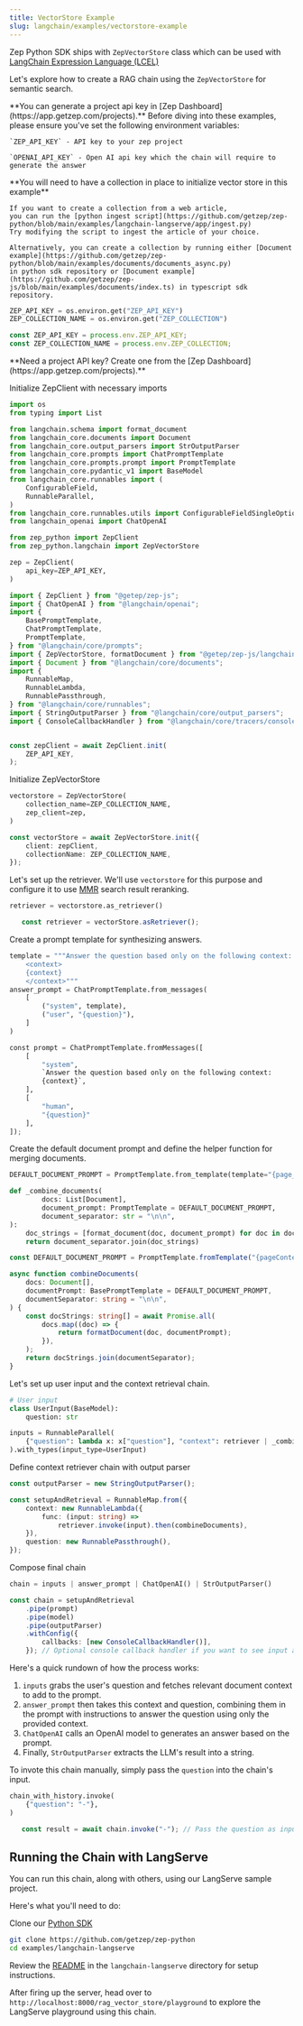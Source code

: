 ```yaml
---
title: VectorStore Example
slug: langchain/examples/vectorstore-example
---
```


Zep Python SDK ships with `ZepVectorStore` class which can be used with [LangChain Expression Language (LCEL)](https://python.langchain.com/docs/expression_language/get_started)

Let's explore how to create a RAG chain using the `ZepVectorStore` for semantic search.

<Note>
    **You can generate a project api key in [Zep Dashboard](https://app.getzep.com/projects).**
</Note>

<Info>
    Before diving into these examples, please ensure you've set the following environment variables:

    `ZEP_API_KEY` - API key to your zep project

    `OPENAI_API_KEY` - Open AI api key which the chain will require to generate the answer
</Info>

<Info>
    **You will need to have a collection in place to initialize vector store in this example**

    If you want to create a collection from a web article,
    you can run the [python ingest script](https://github.com/getzep/zep-python/blob/main/examples/langchain-langserve/app/ingest.py)
    Try modifying the script to ingest the article of your choice.

    Alternatively, you can create a collection by running either [Document example](https://github.com/getzep/zep-python/blob/main/examples/documents/documents_async.py)
    in python sdk repository or [Document example](https://github.com/getzep/zep-js/blob/main/examples/documents/index.ts) in typescript sdk repository.
</Info>


<Tabs group="langchain">

<Tab title="Python" group-key="python">

```python
ZEP_API_KEY = os.environ.get("ZEP_API_KEY")
ZEP_COLLECTION_NAME = os.environ.get("ZEP_COLLECTION")
```
</Tab>
<Tab title="Typescript" group-key="ts">

```typescript
const ZEP_API_KEY = process.env.ZEP_API_KEY;
const ZEP_COLLECTION_NAME = process.env.ZEP_COLLECTION;
```
</Tab>
</Tabs>

<Note>
    **Need a project API key? Create one from the [Zep Dashboard](https://app.getzep.com/projects).**
</Note>

Initialize ZepClient with necessary imports
<Tabs group="langchain">

<Tab title="Python" group-key="python">

```python
import os
from typing import List

from langchain.schema import format_document
from langchain_core.documents import Document
from langchain_core.output_parsers import StrOutputParser
from langchain_core.prompts import ChatPromptTemplate
from langchain_core.prompts.prompt import PromptTemplate
from langchain_core.pydantic_v1 import BaseModel
from langchain_core.runnables import (
    ConfigurableField,
    RunnableParallel,
)
from langchain_core.runnables.utils import ConfigurableFieldSingleOption
from langchain_openai import ChatOpenAI

from zep_python import ZepClient
from zep_python.langchain import ZepVectorStore

zep = ZepClient(
    api_key=ZEP_API_KEY,
)
```
</Tab>
<Tab title="Typescript" group-key="ts">

```typescript
import { ZepClient } from "@getep/zep-js";
import { ChatOpenAI } from "@langchain/openai";
import {
    BasePromptTemplate,
    ChatPromptTemplate,
    PromptTemplate,
} from "@langchain/core/prompts";
import { ZepVectorStore, formatDocument } from "@getep/zep-js/langchain";
import { Document } from "@langchain/core/documents";
import {
    RunnableMap,
    RunnableLambda,
    RunnablePassthrough,
} from "@langchain/core/runnables";
import { StringOutputParser } from "@langchain/core/output_parsers";
import { ConsoleCallbackHandler } from "@langchain/core/tracers/console";


const zepClient = await ZepClient.init(
    ZEP_API_KEY,
);
```
</Tab>
</Tabs>

Initialize ZepVectorStore
<Tabs group="langchain">

<Tab title="Python" group-key="python">

```python
vectorstore = ZepVectorStore(
    collection_name=ZEP_COLLECTION_NAME,
    zep_client=zep,
)
```
</Tab>
<Tab title="Typescript" group-key="ts">

```typescript
const vectorStore = await ZepVectorStore.init({
    client: zepClient,
    collectionName: ZEP_COLLECTION_NAME,
});
```
</Tab>
</Tabs>

Let's set up the retriever. We'll use `vectorstore` for this purpose and configure it to use [MMR](Search.md) search result reranking.
<Tabs group="langchain">

<Tab title="Python" group-key="python">

```python
retriever = vectorstore.as_retriever()
```
</Tab>

<Tab title="Typescript" group-key="ts">

```typescript
   const retriever = vectorStore.asRetriever();
```
</Tab>
</Tabs>

Create a prompt template for synthesizing answers.
<Tabs group="langchain">

<Tab title="Python" group-key="python">

```python
template = """Answer the question based only on the following context:
    <context>
    {context}
    </context>"""
answer_prompt = ChatPromptTemplate.from_messages(
    [
        ("system", template),
        ("user", "{question}"),
    ]
)
```
</Tab>
<Tab title="Typescript" group-key="ts">

```python
const prompt = ChatPromptTemplate.fromMessages([
    [
        "system",
        `Answer the question based only on the following context:
        {context}`,
    ],
    [
        "human",
        "{question}"
    ],
]);
```
</Tab>
</Tabs>


Create the default document prompt and define the helper function for merging documents.
<Tabs group="langchain">

<Tab title="Python" group-key="python">

```python
DEFAULT_DOCUMENT_PROMPT = PromptTemplate.from_template(template="{page_content}")

def _combine_documents(
        docs: List[Document],
        document_prompt: PromptTemplate = DEFAULT_DOCUMENT_PROMPT,
        document_separator: str = "\n\n",
):
    doc_strings = [format_document(doc, document_prompt) for doc in docs]
    return document_separator.join(doc_strings)
```
</Tab>
<Tab title="Typescript" group-key="ts">

```typescript
const DEFAULT_DOCUMENT_PROMPT = PromptTemplate.fromTemplate("{pageContent}");

async function combineDocuments(
    docs: Document[],
    documentPrompt: BasePromptTemplate = DEFAULT_DOCUMENT_PROMPT,
    documentSeparator: string = "\n\n",
) {
    const docStrings: string[] = await Promise.all(
        docs.map((doc) => {
            return formatDocument(doc, documentPrompt);
        }),
    );
    return docStrings.join(documentSeparator);
}
```
</Tab>
</Tabs>

<Tabs group="langchain">

<Tab title="Python" group-key="python">
Let's set up user input and the context retrieval chain.

```python
# User input
class UserInput(BaseModel):
    question: str

inputs = RunnableParallel(
    {"question": lambda x: x["question"], "context": retriever | _combine_documents},
).with_types(input_type=UserInput)
```
</Tab>
<Tab title="Typescript" group-key="ts">
Define context retriever chain with output parser

```typescript
const outputParser = new StringOutputParser();

const setupAndRetrieval = RunnableMap.from({
    context: new RunnableLambda({
        func: (input: string) =>
            retriever.invoke(input).then(combineDocuments),
    }),
    question: new RunnablePassthrough(),
});
```
</Tab>
</Tabs>

Compose final chain
<Tabs group="langchain">

<Tab title="Python" group-key="python">

```python
chain = inputs | answer_prompt | ChatOpenAI() | StrOutputParser()
```
</Tab>
<Tab title="Typescript" group-key="ts">

```typescript
const chain = setupAndRetrieval
    .pipe(prompt)
    .pipe(model)
    .pipe(outputParser)
    .withConfig({
        callbacks: [new ConsoleCallbackHandler()],
    }); // Optional console callback handler if you want to see input and output of each step in the chain
```
</Tab>
</Tabs>

Here's a quick rundown of how the process works:

1. `inputs` grabs the user's question and fetches relevant document context to add to the prompt.
2. `answer_prompt` then takes this context and question, combining them in the prompt with instructions to answer the question using only the provided context.
3. `ChatOpenAI` calls an OpenAI model to generates an answer based on the prompt.
4. Finally, `StrOutputParser` extracts the LLM's result into a string.

To invote this chain manually, simply pass the `question` into the chain's input.
<Tabs group="langchain">

<Tab title="Python" group-key="python">

```python
chain_with_history.invoke(
    {"question": "-"},
)
```
</Tab>
<Tab title="Typescript" group-key="ts">

```typescript
   const result = await chain.invoke("-"); // Pass the question as input
```
</Tab>
</Tabs>


## Running the Chain with LangServe

You can run this chain, along with others, using our LangServe sample project.

Here's what you'll need to do:

Clone our [Python SDK](https://github.com/getzep/zep-python)
```bash
git clone https://github.com/getzep/zep-python
cd examples/langchain-langserve
```

Review the [README](https://github.com/getzep/zep-python/blob/main/examples/README.md) in the `langchain-langserve` directory for setup instructions.

After firing up the server, head over to `http://localhost:8000/rag_vector_store/playground` to explore the LangServe playground using this chain.

